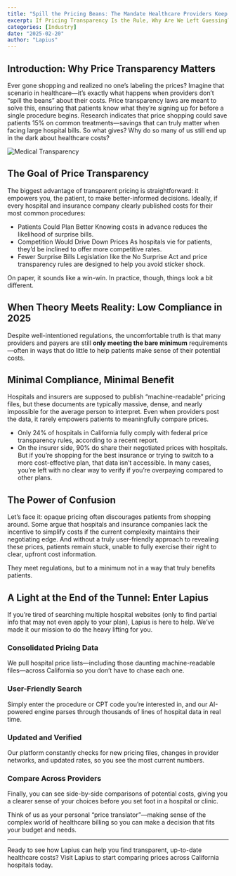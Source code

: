```yaml
---
title: "Spill the Pricing Beans: The Mandate Healthcare Providers Keep Skirting"
excerpt: If Pricing Transparency Is the Rule, Why Are We Left Guessing? And What You Can Do While Providers Catch Up. 
categories: [Industry] 
date: "2025-02-20"
author: "Lapius"
---
```


## Introduction: Why Price Transparency Matters

Ever gone shopping and realized no one’s labeling the prices? Imagine that scenario in healthcare—it’s exactly what happens when providers don’t “spill the beans” about their costs. Price transparency laws are meant to solve this, ensuring that patients know what they’re signing up for before a single procedure begins. Research indicates that price shopping could save patients 15% on common treatments—savings that can truly matter when facing large hospital bills. So what gives? Why do so many of us still end up in the dark about healthcare costs?

<img src="/images/blogs/transparency.jpeg" alt="Medical Transparency" className="mx-auto my-4 rounded-lg  max-w-[400px]" />

## The Goal of Price Transparency

The biggest advantage of transparent pricing is straightforward: it empowers you, the patient, to make better-informed decisions. Ideally, if every hospital and insurance company clearly published costs for their most common procedures:

- Patients Could Plan Better
Knowing costs in advance reduces the likelihood of surprise bills.
- Competition Would Drive Down Prices
As hospitals vie for patients, they’d be inclined to offer more competitive rates.
- Fewer Surprise Bills
Legislation like the No Surprise Act and price transparency rules are designed to help you avoid sticker shock.

On paper, it sounds like a win-win. In practice, though, things look a bit different.

## When Theory Meets Reality: Low Compliance in 2025

Despite well-intentioned regulations, the uncomfortable truth is that many providers and payers are still **only meeting the bare minimum** requirements—often in ways that do little to help patients make sense of their potential costs.

## Minimal Compliance, Minimal Benefit

Hospitals and insurers are supposed to publish “machine-readable” pricing files, but these documents are typically massive, dense, and nearly impossible for the average person to interpret. Even when providers post the data, it rarely empowers patients to meaningfully compare prices.

- Only 24% of hospitals in California fully comply with federal price transparency rules, according to a recent report.
- On the insurer side, 90% do share their negotiated prices with hospitals. But if you’re shopping for the best insurance or trying to switch to a more cost-effective plan, that data isn’t accessible. In many cases, you’re left with no clear way to verify if you’re overpaying compared to other plans.

## The Power of Confusion

Let’s face it: opaque pricing often discourages patients from shopping around. Some argue that hospitals and insurance companies lack the incentive to simplify costs if the current complexity maintains their negotiating edge. And without a truly user-friendly approach to revealing these prices, patients remain stuck, unable to fully exercise their right to clear, upfront cost information.

They meet regulations, but to a minimum not in a way that truly benefits patients.

## A Light at the End of the Tunnel: Enter Lapius

If you’re tired of searching multiple hospital websites (only to find partial info that may not even apply to your plan), Lapius is here to help. We’ve made it our mission to do the heavy lifting for you.

### Consolidated Pricing Data

We pull hospital price lists—including those daunting machine-readable files—across California so you don’t have to chase each one.

### User-Friendly Search

Simply enter the procedure or CPT code you’re interested in, and our AI-powered engine parses through thousands of lines of hospital data in real time.

### Updated and Verified

Our platform constantly checks for new pricing files, changes in provider networks, and updated rates, so you see the most current numbers.

### Compare Across Providers

Finally, you can see side-by-side comparisons of potential costs, giving you a clearer sense of your choices before you set foot in a hospital or clinic.

Think of us as your personal “price translator”—making sense of the complex world of healthcare billing so you can make a decision that fits your budget and needs.

---

Ready to see how Lapius can help you find transparent, up-to-date healthcare costs?
Visit Lapius to start comparing prices across California hospitals today.

